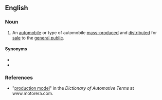 ==English==
{{wikipedia}}

===Noun===
{{en-noun|head=[[production]] [[model]]}}

# An [[automobile]] or type of automobile [[mass-produce]]d and [[distribute]]d for [[sale]] to the [[general public]].

====Synonyms====
* {{l|en|production car}}
* {{l|en|production vehicle}}

===References===
* "[http://www.motorera.com/dictionary/PR.HTM#ProductionModel production model]" in the ''Dictionary of Automotive Terms'' at www.motorera.com.